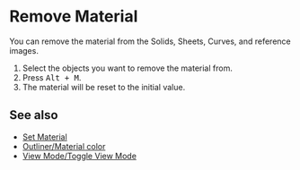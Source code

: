 
# Remove Material

<Reference shortcut="Alt + M" command="Remove Material" button="" />

You can remove the material from the Solids, Sheets, Curves, and reference images.

1. Select the objects you want to remove the material from.
2. Press <kbd>Alt + M</kbd>.
3. The material will be reset to the initial value.

## See also
- [Set Material](./set-material)
- [Outliner/Material color](../3d-viewport/outliner#material-color)
- [View Mode/Toggle View Mode](../3d-viewport/view-mode#toggle-view-mode)




